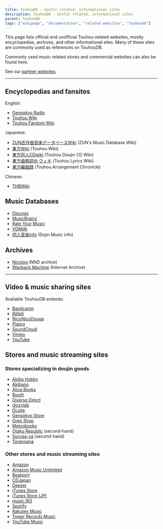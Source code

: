 ```yaml
---
title: TouhouDB - Useful related, informational sites
description: TouhouDB - Useful related, informational sites
parent: TouhouDB
tags: ["wikipage", "documentation", "related websites", "touhoudb"]
---
```


This page lists official and unofficial Touhou-related websites, mostly encyclopedias, archives, and other informational sites. Many of these sites are commonly used as references on TouhouDB.

Commonly used music related stores and commercial websites can also be found here.

See our [partner websites](/docs/documentation/vocadb-partner-websites).

----

## Encyclopedias and fansites

English:
* [Gensokyo Radio](https://gensokyoradio.net/)
* [Touhou Wiki](https://en.touhouwiki.net/)
* [Touhou Fandom Wiki](https://touhou.fandom.com/wiki/Touhou_Wiki)

Japanese:
* [ZUN氏作曲音楽データベースWiki](https://w.atwiki.jp/tohomusicdb/) (ZUN's Music Database Wiki)
* [東方Wiki](http://thwiki.info/) (Touhou Wiki)
* [東方同人CDwiki](https://w.atwiki.jp/toho/) (Touhou Doujin CD Wiki)
* [東方曲歌詞@ ウィキ](https://w.atwiki.jp/sagararyou/) (Touhou Lyrics Wiki)
* [東方編曲録](https://touhou.arrangement-chronicle.com/) (Touhou Arrangement Chronicle)

Chinese:
* [THBWiki](https://baike.baidu.com/item/%E6%AD%8C%E5%A3%B0%E5%90%88%E6%88%90%E5%B7%A5%E5%85%B7UTAU/54212211)


## Music Databases

* [Discogs](https://www.discogs.com/)
* [MusicBrainz](https://musicbrainz.org/)
* [Rate Your Music](https://rateyourmusic.com/)
* [VGMdb](https://vgmdb.net/)
* [同人音楽info](https://www.dojin-music.info/) (Dojin Music info)

## Archives

* [Nicolog](https://www.nicolog.jp/) (NND archive)
* [Wayback Machine](http://web.archive.org/) (Internet Archive)

----

## Video & music sharing sites

Available TouhouDB embeds:
* [Bandcamp](https://bandcamp.com/)
* [Bilibili](https://www.bilibili.com/)
* [NicoNicoDouga](https://www.nicovideo.jp/)
* [Piapro](https://piapro.jp/)
* [SoundCloud](https://soundcloud.com/)
* [Vimeo](https://vimeo.com/)
* [YouTube](https://www.youtube.com/)

## Stores and music streaming sites

### Stores specializing in doujin goods

* [Akiba Hobby](https://shop.akbh.jp/)
* [Akibaoo](http://akibaoo.com/)
* [Alice Books](https://alice-books.com/)
* [Booth](https://booth.pm/ja)
* [Diverse Direct](https://www.diverse.direct/)
* [dizzylab](https://www.dizzylab.net/)
* [DLsite](https://www.dlsite.com/)
* [Gensokyo Store](https://gensokyo.store/)
* [Grep Shop](https://www2.grep-shop.com/kanazawa/)
* [Melonbooks](https://www.melonbooks.co.jp/)
* [Otaku Republic](https://otakurepublic.com/) (second-hand)
* [Suruga-ya](https://www.suruga-ya.jp/) (second-hand)
* [Toranoana](https://www.toranoana.jp/)


### Other stores and music streaming sites

* [Amazon](https://www.amazon.co.jp/)
* [Amazon Music Unlimited](https://music.amazon.co.jp/)
* [Beatport](https://www.beatport.com/)
* [CDJapan](https://www.cdjapan.co.jp/)
* [Deezer](https://www.deezer.com/ja/)
* [iTunes Store](https://music.apple.com/)
* [iTunes Store (JP)](https://music.apple.com/jp/)
* [music.163](https://music.163.com/)
* [Spotify](https://open.spotify.com/)
* [Rakuten Music](https://music.rakuten.co.jp/)
* [Tower Records Music](https://music.tower.jp/)
* [YouTube Music](https://music.youtube.com/)
